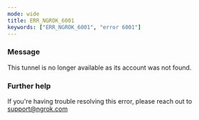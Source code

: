 ```yaml
---
mode: wide
title: ERR_NGROK_6001
keywords: ["ERR_NGROK_6001", "error 6001"]
---
```


### Message

This tunnel is no longer available as its account was not found.

### Further help

If you're having trouble resolving this error, please reach out to [support@ngrok.com](mailto:support@ngrok.com?subject=Help%20with%20ERR_NGROK_6001)

